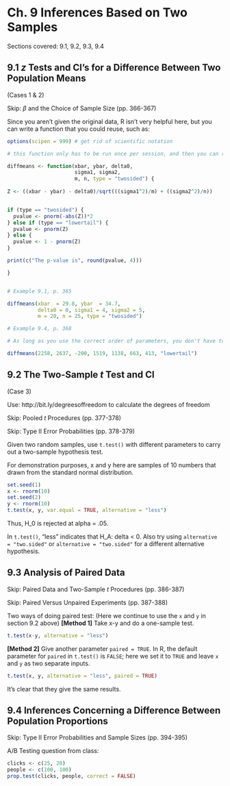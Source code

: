 # Ch. 9 Inferences Based on Two Samples {-}

Sections covered: 9.1, 9.2, 9.3, 9.4

## 9.1 $z$ Tests and CI's for a Difference Between Two Population Means {-}

(Cases 1 & 2)

Skip: $\beta$ and the Choice of Sample Size (pp. 366-367)


Since you aren't given the original data, R isn't very helpful here, but you can write a function that you could reuse, such as:

```r
options(scipen = 999) # get rid of scientific notation

# this function only has to be run once per session, and then you can reuse it.

diffmeans <- function(xbar, ybar, delta0,
                      sigma1, sigma2,
                      m, n, type = "twosided") {
  
Z <- ((xbar - ybar) - delta0)/sqrt(((sigma1^2)/m) + ((sigma2^2)/n))


if (type == "twosided") {
  pvalue <- pnorm(-abs(Z))*2
} else if (type == "lowertail") {
  pvalue <- pnorm(Z)
} else {
  pvalue <- 1 - pnorm(Z)
}

print(c("The p-value is", round(pvalue, 4)))

}


# Example 9.1, p. 365

diffmeans(xbar  = 29.8, ybar  = 34.7,
          delta0 = 0, sigma1 = 4, sigma2 = 5,
          m = 20, n = 25, type = "twosided")

# Example 9.4, p. 368

# As long as you use the correct order of parameters, you don't have to write out the names:

diffmeans(2258, 2637, -200, 1519, 1138, 663, 413, "lowertail")
```

## 9.2 The Two-Sample $t$ Test and CI {-}

(Case 3)

Use: http://bit.ly/degreesoffreedom to calculate the degrees of freedom

Skip: Pooled $t$ Procedures (pp. 377-378)

Skip: Type II Error Probabilities (pp. 378-379)

Given two random samples, use `t.test()` with different parameters to carry out a two-sample hypothesis test.

For demonstration purposes, x and y here are samples of 10 numbers that drawn from the standard normal distribution.

```r
set.seed(1)
x <- rnorm(10)
set.seed(2)
y <- rnorm(10)
t.test(x, y, var.equal = TRUE, alternative = "less") 
```
Thus, H_0 is rejected at alpha = .05.

In `t.test()`, "less" indicates that H_A: delta < 0. Also try using `alternative = "two.sided"` or `alternative = "two.sided"` for a different alternative hypothesis.


## 9.3 Analysis of Paired Data {-}

Skip: Paired Data and Two-Sample $t$ Procedures (pp. 386-387)

Skip: Paired Versus Unpaired Experiments (pp. 387-388)

Two ways of doing paired test:
(Here we continue to use the `x` and `y` in section 9.2 above)
**[Method 1]** Take x-y and do a one-sample test. 
```r
t.test(x-y, alternative = "less")
```

**[Method 2]** Give another parameter `paired = TRUE`. In R, the default parameter for `paired` in `t.test()` is `FALSE`; here we set it to `TRUE` and leave `x` and `y` as two separate inputs.
```r
t.test(x, y, alternative = "less", paired = TRUE)
```

It's clear that they give the same results.


## 9.4 Inferences Concerning a Difference Between Population Proportions {-}

Skip: Type II Error Probabilities and Sample Sizes (pp. 394-395)

A/B Testing question from class:

```r
clicks <- c(25, 20)
people <- c(100, 100)
prop.test(clicks, people, correct = FALSE)
```
